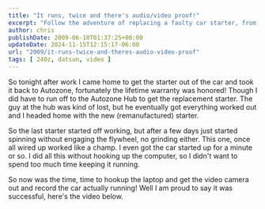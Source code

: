 ```yaml
---
title: "It runs, twice and there's audio/video proof!"
excerpt: "Follow the adventure of replacing a faulty car starter, from warranty claims to installation, ending with a successful start-up. Enjoy the video!"
author: chris
publishDate: 2009-06-10T01:37:25+00:00
updateDate: 2024-11-15T12:15:17-06:00
url: "2009/it-runs-twice-and-theres-audio-video-proof"
tags: [ 240z, datsun, video ]
---
```


So tonight after work I came home to get the starter out of the car and took it back to Autozone, fortunately the lifetime warranty was honored! Though I did have to run off to the Autozone Hub to get the replacement starter. The guy at the hub was kind of lost, but he eventually got everything worked out and I headed home with the new (remanufactured) starter.

So the last starter started off working, but after a few days just started spinning without engaging the flywheel, no grinding either. This one, once all wired up worked like a champ. I even got the car started up for a minute or so. I did all this without hooking up the computer, so I didn't want to spend too much time keeping it running.

So now was the time, time to hookup the laptop and get the video camera out and record the car actually running! Well I am proud to say it was successful, here's the video below.


<YouTubeEmbed videoId="yDbK33E7Tfw" title="Project 240Z - " publishDate="2009-05-11T00:19:41+00:00" description="Watch this in HD So tonight was the first night the car successfully ran twice on the same day since the summer 2007. I've been battling starter issues and picked up a new starter tonight. This is the second run of the evening, just to record video and prove to the world that it does run! http://www.autocrossblog.com/tag/240z" />